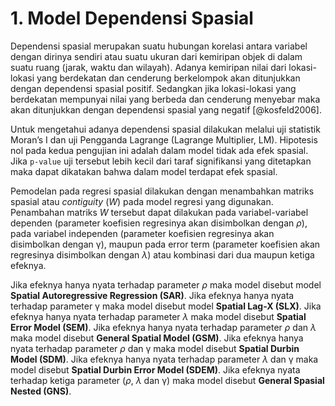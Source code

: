 # 1. Model Dependensi Spasial {#sec-model-dependensi-spasial-intro .unnumbered}

Dependensi spasial merupakan suatu hubungan korelasi antara variabel dengan dirinya sendiri atau suatu ukuran dari kemiripan objek di dalam suatu ruang (jarak, waktu dan wilayah). Adanya kemiripan nilai dari lokasi-lokasi yang berdekatan dan cenderung berkelompok akan ditunjukkan dengan dependensi spasial positif. Sedangkan jika lokasi-lokasi yang berdekatan mempunyai nilai yang berbeda dan cenderung menyebar maka akan ditunjukkan dengan dependensi spasial yang negatif [@kosfeld2006].

Untuk mengetahui adanya dependensi spasial dilakukan melalui uji statistik Moran’s I dan uji Pengganda Lagrange (Lagrange Multiplier, LM). Hipotesis nol pada kedua pengujian ini adalah dalam model tidak ada efek spasial. Jika `p-value` uji tersebut lebih kecil dari taraf signifikansi yang ditetapkan maka dapat dikatakan bahwa dalam model terdapat efek spasial. 

Pemodelan pada regresi spasial dilakukan dengan menambahkan matriks spasial atau *contiguity* ($W$) pada model regresi yang digunakan. Penambahan matriks $W$ tersebut dapat dilakukan pada variabel-variabel dependen (parameter koefisien regresinya akan disimbolkan dengan $\rho$), pada variabel independen (parameter koefisien regresinya akan disimbolkan dengan γ), maupun pada error term (parameter koefisien akan regresinya disimbolkan dengan $\lambda$) atau kombinasi dari dua maupun ketiga efeknya. 

Jika efeknya hanya nyata terhadap parameter $\rho$ maka model disebut model **Spatial Autoregressive Regression (SAR)**. Jika efeknya hanya nyata terhadap parameter γ maka model disebut model **Spatial Lag-X (SLX)**. Jika efeknya hanya nyata terhadap parameter $\lambda$ maka model disebut **Spatial Error Model (SEM)**. Jika efeknya hanya nyata terhadap parameter $\rho$ dan $\lambda$ maka model disebut **General Spatial Model (GSM)**. Jika efeknya hanya nyata terhadap parameter $\rho$ dan γ maka model disebut **Spatial Durbin Model (SDM)**. Jika efeknya hanya nyata terhadap parameter $\lambda$ dan γ maka model disebut **Spatial Durbin Error Model (SDEM)**. Jika efeknya nyata terhadap ketiga parameter ($\rho$, $\lambda$ dan γ) maka model disebut **General Spasial Nested (GNS)**.
